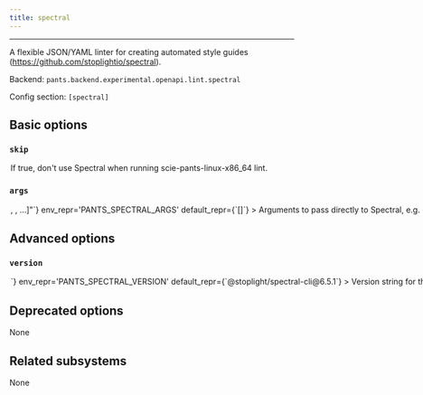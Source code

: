 ```yaml
---
title: spectral
---
```



---

A flexible JSON/YAML linter for creating automated style guides (https://github.com/stoplightio/spectral).

Backend: <span className="color--primary">`pants.backend.experimental.openapi.lint.spectral`</span>

Config section: <span className="color--primary">`[spectral]`</span>

<span className={styles.options}>

## Basic options

### `skip`

<Option
  cli_repr={`--[no-]spectral-skip`}
  env_repr='PANTS_SPECTRAL_SKIP'
  default_repr={`False`}
>

If true, don&#x27;t use Spectral when running `scie-pants-linux-x86_64 lint`.

</Option>

### `args`

<Option
  cli_repr={`--spectral-args="[<shell_str>, <shell_str>, ...]"`}
  env_repr='PANTS_SPECTRAL_ARGS'
  default_repr={`[]`}
>

Arguments to pass directly to Spectral, e.g. `--spectral-args='--fail-severity=warn'`.

</Option>

## Advanced options

### `version`

<Option
  cli_repr={`--spectral-version=<str>`}
  env_repr='PANTS_SPECTRAL_VERSION'
  default_repr={`@stoplight/spectral-cli@6.5.1`}
>

Version string for the tool in the form package@version (e.g. prettier@2.6.2)

</Option>

## Deprecated options

None

## Related subsystems

None

</span>

